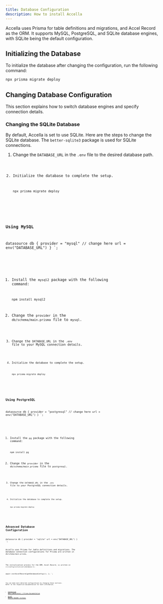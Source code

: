 ```yaml
---
title: Database Configuration
description: How to install Accella
---
```



Accella uses Prisma for table definitions and migrations, and Accel Record as the ORM. It supports MySQL, PostgreSQL, and SQLite database engines, with SQLite being the default configuration.

## Initializing the Database

To initialize the database after changing the configuration, run the following command:

```bash
npx prisma migrate deploy
```

## Changing Database Configuration

This section explains how to switch database engines and specify connection details.

### Changing the SQLite Database

By default, Accella is set to use SQLite. Here are the steps to change the SQLite database. The `better-sqlite3` package is used for SQLite connections.

<Steps>

1. Change the `DATABASE_URL` in the `.env` file to the desired database path.

   <Code code='DATABASE_URL="file:/path/to/dev.db"' lang="dotenv" title='.env' />

2. Initialize the database to complete the setup.

   ```bash
   npx prisma migrate deploy
   ```

</Steps>

### Using MySQL

datasource db {
  provider = "mysql" // change here
  url      = env("DATABASE_URL")
}
`;

<Steps>

1. Install the `mysql2` package with the following command:

   ```bash
   npm install mysql2
   ```

2. Change the `provider` in the `db/schema/main.prisma` file to `mysql`.

   <Code code={mysqlSource} lang="prisma" title='db/schema/main.prisma' />

3. Change the `DATABASE_URL` in the `.env` file to your MySQL connection details.

   <Code code='DATABASE_URL="mysql://root:@localhost:3306/accella_dev"' lang="dotenv" title='.env' />

4. Initialize the database to complete the setup.

   ```bash
   npx prisma migrate deploy
   ```

</Steps>

### Using PostgreSQL

datasource db {
  provider = "postgresql" // change here
  url      = env("DATABASE_URL")
}
`;

<Steps>

1. Install the `pg` package with the following command:

   ```bash
   npm install pg
   ```

2. Change the `provider` in the `db/schema/main.prisma` file to `postgresql`.

   <Code code={pgSource} lang="prisma" title='db/schema/main.prisma' />

3. Change the `DATABASE_URL` in the `.env` file to your PostgreSQL connection details.

   <Code code='DATABASE_URL="postgresql://test:password@localhost:5432/accella_dev"' lang="dotenv" title='.env' />

4. Initialize the database to complete the setup.

   ```bash
   npx prisma migrate deploy
   ```

</Steps>

## Advanced Database Configuration

datasource db {
  provider = "sqlite"
  url      = env("DATABASE_URL")
}
`;

Accella uses Prisma for table definitions and migrations. The database connection configurations for Prisma are written in `db/schema/main.prisma`.

<Code code={sqliteSource} lang="prisma" title='db/schema/main.prisma' />

The initialization process for the ORM, Accel Record, is written in `src/config/initializers/database.ts`.


  await initAccelRecord(getDatabaseConfig());
};
`;

<Code code={setupDatabase} lang="ts" title='src/config/initializers/database.ts' />

You can make more detailed configurations by changing these sections. Refer to the respective documentation for more information.

- [Connection URLs (Reference) | Prisma Documentation](https://www.prisma.io/docs/orm/reference/connection-urls)
- [Accel Record README (GitHub)](https://github.com/koyopro/accella/blob/main/packages/accel-record/README.md)
